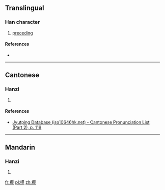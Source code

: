 ==Translingual==

===Han character===
{{Han char|rn=64|rad=手|as=14|sn=17|four=5409<sub>1</sub>|canj=手廿月火 (QTBF)|ids=⿰[[扌]][[蔡]]}}

# [[preceding]]

====References====
* {{Han ref|kx=0462.020|dkj=12931|dj=0811.100|hdz=31979.050|uh=6503|ud=25859|bh=EFD6|bd=61398}}

----

==Cantonese==

===Hanzi===
{{yue-hanzi|jyut=[[caat3]]|y=chaat3}}

# {{defn|lang=yue|sort=手15}}

====References====
*[http://www.iso10646hk.net/jp/document/download.jsp Jyutping Database (iso10646hk.net) - Cantonese Pronunciation List (Part 2), p. 119]

----

==Mandarin==

===Hanzi===
{{cmn-hanzi|pin=[[cā]] ([[ca1]]), [[sǎ]] ([[sa3]])|wg=ts'a<sup>1</sup>, sa<sup>3</sup>}}

# {{defn|lang=cmn|sort=手15}}

[[fr:攃]]
[[pl:攃]]
[[zh:攃]]